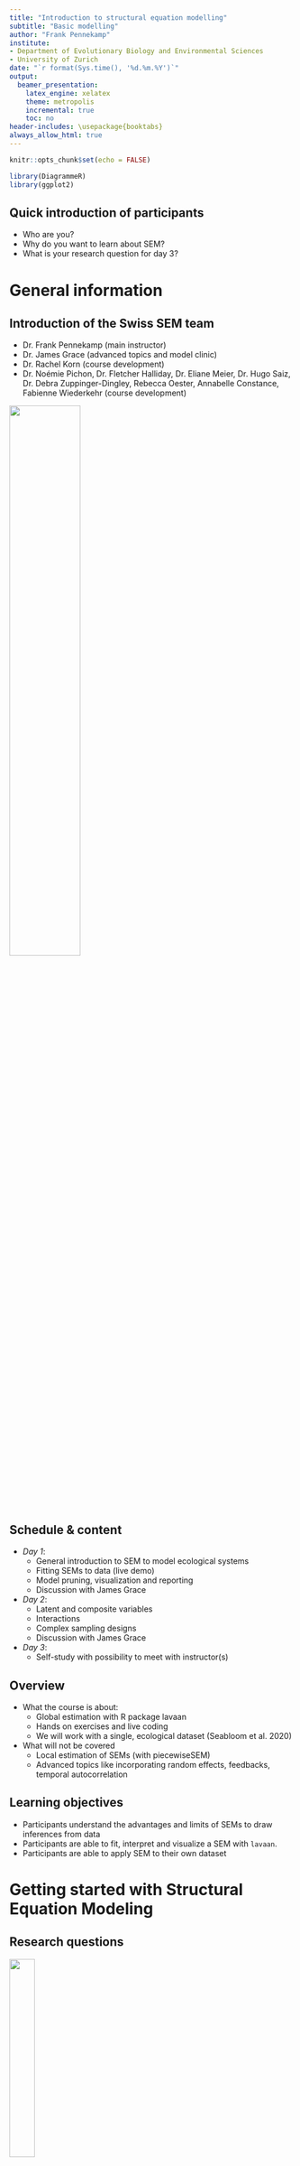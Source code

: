 ```yaml
---
title: "Introduction to structural equation modelling"
subtitle: "Basic modelling"
author: "Frank Pennekamp"
institute:
- Department of Evolutionary Biology and Environmental Sciences
- University of Zurich
date: "`r format(Sys.time(), '%d.%m.%Y')`"
output:
  beamer_presentation:
    latex_engine: xelatex
    theme: metropolis 
    incremental: true
    toc: no
header-includes: \usepackage{booktabs}
always_allow_html: true
---
```


```r
knitr::opts_chunk$set(echo = FALSE)

library(DiagrammeR)
library(ggplot2)
```

## Quick introduction of participants

- Who are you?
- Why do you want to learn about SEM?
- What is your research question for day 3?

# General information 

## Introduction of the **Swiss SEM team**

- Dr. Frank Pennekamp (main instructor)   
- Dr. James Grace (advanced topics and model clinic)   
- Dr. Rachel Korn (course development)   
- Dr. Noémie Pichon, Dr. Fletcher Halliday, Dr. Eliane Meier, Dr. Hugo Saiz, Dr. Debra Zuppinger-Dingley, Rebecca Oester, Annabelle Constance, Fabienne Wiederkehr (course development)

\centering
![](images/Swiss_SEM_team.png){width=50%}

## Schedule & content

- *Day 1*:
  * General introduction to SEM to model ecological systems
  * Fitting SEMs to data (live demo)
  * Model pruning, visualization and reporting
  * Discussion with James Grace
- *Day 2*:
  * Latent and composite variables
  * Interactions
  * Complex sampling designs
  * Discussion with James Grace
- *Day 3*:
  * Self-study with possibility to meet with instructor(s)

## Overview

- What the course is about:  
  - Global estimation with R package lavaan
  - Hands on exercises and live coding
  - We will work with a single, ecological dataset (Seabloom et al. 2020)
- What will not be covered   
  - Local estimation of SEMs (with piecewiseSEM)
  - Advanced topics like incorporating random effects, feedbacks, temporal autocorrelation

## Learning objectives

- Participants understand the advantages and limits of SEMs to draw inferences from data
- Participants are able to fit, interpret and visualize a SEM with `lavaan`.
- Participants are able to apply SEM to their own dataset

# Getting started with Structural Equation Modeling

## Research questions

<!-- Comments: -->
<!-- Each slide represents a concept/topic to teach. Can be expanded to more slides. -->
<!-- Content must be revisited to be consistent in wording, concepts etc. -->
<!-- Specially required feedback on causality, meta-model, backdoor criterion, loops. -->
<!-- Concepts for technical part that could be introduced also here: global vs local, information criteria for arrow selection (for me better on technical part). -->

\centering
![](images/ecosystem.jpg){width=30%}

- Ecology is about the interactions between organisms and their environment.  
- We often have ideas how things could be connected in ecological systems.   
- To test hypotheses, we need a way to dissect when they occur for a reason versus randomness.  
- We use statistics to understand what is signal and what is noise.
- Research questions are often about cause and effect.  

<!-- Ask students about their research questions -->

## Why do we need to use SEM in Ecology

<!-- Here we ask students about what is a SEM, why they want to learn them etc. -->

- Promotes system thinking:
  - "Understanding the whole rather than the parts in isolation" 
- SEM unites multiple variables in a single causal network: simultaneous tests of multiple hypotheses.  
- Causality is central: 
  - SEM assumes that the specified relationships among variables represent causal links.  

## Causality

\centering
![](images/correlation.jpg){width=40%}

- "Correlation does not imply causation".
- Everything else being equal, seeing variation in X leading to variation in Y.
- Experiments to isolate effect of X on Y.
- Experiments not always feasible, hence development of SEM.

<!-- - Explain the concept and discuss with students the topic.  -->
<!-- - Show the difference between direct effects and correlation together with the graphical representation.   -->

# Differences and similarities between SEM and regression models

## Regression models vs SEM

- We often have multiple observed variables.  
- Include terms to test for interactions. 
- We want to test and evaluate multivariate causal relationship.  
- Test direct and indirect effects on assumed causal relationships.  
- Incorporate observed and latent variables.  

## Two goals of SEM: 

1)  Understand the underlying causal network driving the correlation/covariance among a set of variables.  
2)  Explain as much of their variance as possible with the model specified.  

## Thinking about the model  

A SEM is usually specified based on theory to determine and validify a proposed causal process and/or model.  

Which variables to include?     

- Supported by theory.  
- Ecologically meaningful.  
- Garbage in - garbage out (both data quality and ecologically meaningful).  

## SEM modelling philosophy 

- Continuum between theory (hypothesis-driven) to exploratory (data-driven) modelling.  
- Important to be explicit about the approach taken.     

<!-- - Importance of being aware about what the model is telling to us.   -->
<!-- - Final discussion about what SEM provides and the importance of system thinking in ecology.   -->

# Introduction to the dataset

## Introduction to the dataset

![](images/CedarCreek.jpg)   

We will use an experimental dataset collected at the Cedar Creek Ecosystem Science Reserve to  examine long-term consequences of human-driven environmental changes ecosystem responses to:

- Disturbance   
- Nitrogen deposition   
- Changes in precipitation  

## Introduction to the dataset

Research questions:

1) How has aboveground biomass changed as a function of disturbance (disking) and nutrient addition?   
2) How are these effects mediated by diversity?  

## Introduction to the dataset

\centering
![](images/CedarCreek_map.png){width=40%}

Location of the study site (Cedar Creek Ecosystem Science Reserve), the location of the three study fields within the reserve, and location of the 35 x 55 m intact (black) and disturbed (red) plots within each field. 

## Introduction to the dataset

\centering
![](images/CedarCreek_exp_design.png){width=50%}

Location of the 4 x 4 m nutrient treatment plots within each 35 x 55 m Intact or Disturbed plot within each of three fields (A, B, and C). Letters indicate the nutrient treatments. 

## Introduction to the dataset

\centering
![](images/AGB_disturbance.pdf){width=100%}


Effect of soil disturbance (disking) and nutrient enrichment on live, aboveground plant biomass. Colors indicate nutrient addition treatment: Control and NPK+ (all nutrients plus 9.5 g N m-2 yr-1). 

## Introduction to the dataset

\centering
![](images/AGB_diversity.pdf){width=100%}
Effect of soil disturbance (disking) and nutrient enrichment on (a) diversity (ENSPIE), (b) richness (S, species 0.3 m−2), and (c) evenness (ENSPIE S−1). 


## Question of interest: what is the effect of richness on biomass?

\centering
![](images/Seabloom_PathDiagram.pdf){width=70%}

<!-- Ask students about how they would address this question. -->

## Meta-model

\centering
![](images/Metamodel.pdf){width=50%}

Meta-model are conceptual models that allow to link data with theory.   

1) Productivity (biomass) is directly influenced by the environment (nutrients, disturbance and precipitation)
2) Productivity (biomass) is directly influenced by biodiversity (richness and evenness). 
3) The environment also influences biodiversity and thus, have an indirect effect on productivity via biodiversity.


<!-- - Thinking about what is missing in the model, measurement errors etc.  -->
<!-- - Present the concept of meta-model and impications for research.  -->
<!-- - Include a graphical representation of the meta-model as what is missing in the model.  -->

```r
grViz("
digraph boxes_and_circles {

  # a 'graph' statement
  graph [overlap = true, fontsize = 10, layout = dot,
       rankdir = RL]

  # 'node' statements
  node [shape = box,
        fontname = Helvetica]
  X; Y;

  # 'edge' statements
  X -> Y
}
")

grViz("
digraph boxes_and_circles {

  # a 'graph' statement
  graph [dir = both, arrowhead=normal,overlap = true, fontsize = 10, layout = dot, 
       rankdir = RL, splines=curved]

  # 'node' statements
  node [shape = box,
        fontname = Helvetica]
  Y; X; 

  # 'edge' statements
  X -> Y [dir=both]
}
")


```

## Graphical models:  

```r
grViz("
digraph boxes_and_circles {

  # a 'graph' statement
  graph [overlap = true, fontsize = 10, layout = dot,
       rankdir = RL]

  # 'node' statements
  node [shape = box,
        fontname = Helvetica]
  X; Y;

  # 'edge' statements
  X -> Y
}
")
```

- Directed acyclic graphs (no loops).   
- Variables are nodes (boxes).   
- Edges (one-headed arrows) are causal relationships such as X affects Y.   
- Edges (two-headed arrows) are non-causal relationships such as X and Y are correlated. 

# Exercise: 

## Exercise: 

- Draw a meta-model of the dataset you will work with on Thursday.
- Make a table with putative causal relationships. 

## A simple bivariate model.

\centering ![](images/LM.pdf){width=50%}

\centering ```lm(biomass ~ precipitation)```

- Linear regression     
- Regression coefficient quantifies the strength of relationship   
- Change in Y for one unit change in X   

<!-- Present the bivariate model. -->
<!-- Include the equation and a plot. -->
<!-- It is important that students understand that all they know can be defined with a graphical representation. -->


## Multiple independent variables

\centering
![](images/LMdir.pdf){width=50%}

\centering ```lm(biomass ~ precipitation + nutrients + ...)```

- Often more than one independent variable important $\rightarrow$ multiple regression   
- Estimates partial regression coefficients (i.e. effect of precipitation on biomass when nutrient addition is fixed)    
- Only direct effects.

<!-- - Discuss with students other variables that may affect B.   -->
<!-- - Introduce a new variable and the question that it answers.  -->
<!-- - Add nutrient variable.  -->
<!-- - Show the graphical model (X1 -> Y, X2 -> Y).  -->
<!-- - Include the equation and the two partial plots.  -->
<!-- - Be clear this is a multiple regression model.  -->



```r
grViz("
digraph boxes_and_circles {

  # a 'graph' statement
  graph [overlap = true, fontsize = 10, layout = dot,
       rankdir = RL, splines=curved]

  # several 'node' statements
  node [shape = box,
        fontname = Helvetica]
  Y; X1; X2; X3;

  # several 'edge' statements
    X1->Y;
    X2->Y;
    X3->Y;

}
")
```

# From regression models to SEM

## SEM: variance-covariance matrix

```r
set.seed(5)
x <- rnorm(30, sd=runif(30, 2, 50))
d <- matrix(x, 10)
V <- cov(d)
V
```

- Comparison of specified SEM to observed variance-covariance matrix
- The variances appear along the diagonal and covariances appear in the off-diagonal elements

## SEM: correlation matrix

```r
set.seed(5)
x <- rnorm(30, sd=runif(30, 2, 50))
d <- matrix(x, 10)
V <- cov(d)
cov2cor(V)
```

- Correlation matrix is standardized variance-covariance matrix


## Multiple independent variables

\centering
![](images/LMind2.pdf){width=50%}

\centering ```lm(richness ~ nutrients)```  
\centering ```lm(evenness ~ nutrients)```   
\centering ```lm(biomass ~ richness + evenness)```

- Indirect effect is the effect of an independent variable on a dependent variable through one or more intervening or mediating variables.   
- Indirect effects can be quantified by the product of the compound path.

```r
grViz("
digraph boxes_and_circles {

  # a 'graph' statement
  graph [overlap = true, fontsize = 10, layout = dot, splines = curved,
       rankdir = RL]

  # several 'node' statements
  node [shape = box,
        fontname = Helvetica]
  X1; X2, Y

  # several 'edge' statements
    X1->X2[style=dashed];
    X2->Y[style=dashed];
    X1->Y;
}
")
```

## Mediation

\centering ![](images/LMind2_full_mediation.pdf){width=40%}  

<!-- \centering ![](images/LMind2_partial_mediation.pdf){width=30%}   -->

\centering ![](images/LMind2_no_mediation.pdf){width=40%}  

- Tests whether a particular variable has a mediating effect on a path.  
- Often used to test underlying mechanisms.
- In our example, we could ask whether the effect of nutrients on biomass is mediated through biodiversity.
- Possibilities: complete mediation, partial mediation, no mediation.     

## System level approach

<!-- - Show a very complex model including multiple types of variables, arrows (direct and correlations) for the study system.  -->
<!-- - The complex model is built based on submodels, each one addressing specific questions.  -->
<!-- - We need a framework to analyze this together -> SEM  -->
<!-- - Discuss about complexity in ecology and if SEM is useful to answer your questions ("We need to do things as simple as possible, but no simpler").  -->

\centering
![](images/FullSEM.pdf){width=50%}


```r
grViz('
digraph boxes_and_circles {
   
      graph[layout=dot]
      
    subgraph {
    
    node[shape=box]
    a -> b[color=black, penwidth=3.0, label="0.5"]
    a -> c[color=black, penwidth=3.0, label="0.5"]
    c -> b[color=red, penwidth=1.5, label="-0.25"]
    c -> e[color=red, penwidth=1.5, label="-0.25"]
      }
      
      
    subgraph {
           
    node[shape=box]

    e -> e[color=black, penwidth=3.0, label="0.5"]
    e -> b[color=red, penwidth=1.5, label="-0.25"]

      }
       
      
{rank = "same"; c;e}


}
')
```

- \alert{Exogenous} variables only have paths emanating from them (i.e., do not have arrows going into them).
- \alert{Endogenous} variables have paths directed into them. 
- An endogenous variable can also have arrows directing out of it, but the sole condition is that they must be predicted.  

## Grace's 8 rules of path coefficients
<!-- https://jslefche.github.io/sem_book/global-estimation.html -->

1) Unspecified relationships among exogenous variables are their bivariate correlations.  
2) When two variables are connected by a single path, the coefficient of that path is the regression coefficient.  
3) The strength of a compound path (one that includes multiple links) is the product of the individual coefficients.  
4) When variables are connected by more than one pathway, each pathway is the ‘partial’ regression coefficient.  

## Grace's 8 rules of path coefficients

5) Errors on endogenous variables relate the unexplained correlations or variances arising from unmeasured variables.  
6) Unanalyzed (residual) correlations among two endogenous variables are their partial correlations.  
7) The total effect one variable has on another is the sum of its direct and indirect effects.  
8) The total effect (including undirected paths) is equivalent to the total correlation.   

## Goodness-of-fit

- *$\chi^2$ statistic*: good fit when failing to reject the null hypothesis that the $\chi^2$ statistic is different from 0 \alert{(P > 0.05)}.   
- *Comparative fit index (CFI)*: this statistic considers the deviation from a ‘null’ model. In most cases, the null estimates all variances but sets the covariances to 0. A value > 0.9 is considered good. 
- *Root-mean squared error of approximation (RMSEA)*: statistic penalizes models based on sample size. A value < 0.10 is acceptable, and anything < 0.08 is good.  
- *Standardized root-mean squared residual (SRMR)*: the standardized difference between the observed and predicted correlations. A value < 0.08 is considered good.   

## Assumptions of SEM with lavaan

  - (Multivariate) normality of endogenous variables
  - Global estimation based on variance-covariance matrix[^1]
  - Directed (acyclic) relationships[^2]
  - Linear relationships[^3]

[^1]: Local estimation possible.
[^2]: Causal loops possible.
[^3]: Nonlinear relationships possible.

## Model identifiability

- Underidentified: not enough pieces of information to identify parameters uniquely (df < 0).  
- Saturated: Just enough information to uniquely identify parameters, but no df to check model fit (df = 0).  
- Over-identified: parameters can be uniquely identified and positive dfs to test model goodness-of-fit (df > 0).   

## Model identifiability

"t-rule" to quickly gauge whether a model is under-, just, or overidentified: 

$$ t \leq \frac{n (n + 1 )}{2} $$

*t* = number of unknowns (parameters to be estimated, i.e. variances & covariances)   
*n* = number of knowns (observed variables). 

The LHS is how many pieces of information we want to know.   
RHS: information we have (number of unique cells in the observed variance-covariance matrix).  

## Data requirements

- Replication should be at least 5x the number of estimated coefficients (not error variances or other correlations).
- To estimate two relationships, at least n = 10 required to fit model.
- Ideally, replication is 5-20x the number of estimated parameters. 
- The larger the sample size, the more precise (unbiased) the estimates. 


## SEM workflow in a nutshell

1) Review the relevant theory and research literature to support model specification 
2) Specify a model (e.g., diagram) 
3) Determine model identification 
4) Select measures for the variables represented in the model
5) Collect data
6) Conduct preliminary descriptive statistical analysis (e.g., scaling, missing data, collinearity issues, outlier detection)
7) Estimate parameters in the model
8) Assess model goodness-of-fit
9) Check for missing or unnecessary links
10) Interpret and present results visually

# Lavaan syntax

## Lavaan syntax

Define model:
```
simple <-
"mass.above ~ nadd + rich + even + precip.mm + disk
rich ~ nadd + precip.mm
even ~ nadd + precip.mm"
```

Fit model:
```
fit.simple <- sem(simple, data = seabloom)
```

## Lavaan syntax

| Formula type | R | Meaning | Example |
| :----- | :----- | :----- | :----- |
| regression  | `~` | is regressed on | `y ~ x` |
| correlation | `~~` | correlate errors for | `y1 ~~ y2` |
| latent | `=~` | set reflective indicators | `Height =~ y1 + y2 + y3` |
| composite | `<~` | set formative indicators | `Comp1 <~ 1*x1 + x2 + x3` |
| intercept | `~ 1` | estimate mean for `y` | `y ~ 1` |
| labelling | `*` | name coefficients | `y ~ b1*x1 + b2*x2` |
| defining | `:=` | define quantity | `Total := b1*b3 + b2` |

# Questions?

# Live coding session

# Your turn: working with the Seabloom dataset

## Exercise 1

- Exploration of dataset (variables and treatments)
- Check collinearity and normality
- Fitting linear models to estimate coefficients
  - Multiple regression (direct effects of predictors on AGB)
  - Multiple regression (indirect effects on richness and evenness)
  - What can you conclude?

## Exercise 2

\centering
![](images/SimpleSEM.pdf){width=50%}

- Fitting of above SEM to Seabloom data:
	- Assess model goodness of fit
	- Investigate the modification indices. Are there paths to add that are reasonable?
	- Check model summary.

## Exercise 3

\centering
![](images/SimpleSEM.pdf){width=50%}

- Model analysis:
	- calculate standardized coefficients
	- add derived quantities

## Exercise 4

\centering
![](images/FullSEM.pdf){width=50%}

- Perform mediation analysis:
  - Is the effect of disturbance is mediated via its effect on richness and eveness, rather than directly on biomass.
  - Add paths from disk to rich and even, remove the path to mass.above
  - Compare model fit to simple model. What do you conclude?


## Exercise 5

\centering
![](images/FullSEM.pdf){width=50%}

- Saturated model:
  - Model comparison with simpler models used previously.
  - Perform model pruning.
  - Decide on most parsimonious model and summarize model.

  

